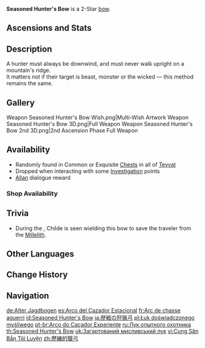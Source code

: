 {{Weapon Infobox
|id             = 15201
|image          = <gallery>
Weapon Seasoned Hunter's Bow.png|Base
Weapon Seasoned Hunter's Bow 2nd.png|2nd Ascension
</gallery>
|type           = Bow
|series         = 2-Star
|releaseDate    = 2020-09-28
|quality        = 2
|base_atk       = 33
|obtain         = Chests
|obtain2        = Investigation
|obtain3        = Shops
|obtain4        = Dialogue
|npc            = Allan
}}
{{Description|A bow that has been well-polished by time and meticulously cared for by its owner. It feels almost like an extension of the archer's arm.}}
'''Seasoned Hunter's Bow''' is a 2-Star [[bow]].

==Ascensions and Stats==
{{Weapon Ascensions and Stats
|ascendMat1 = Boreal Wolf's Milk Tooth
|ascendMat2 = Boreal Wolf's Cracked Tooth
|ascendMat3 = Boreal Wolf's Broken Fang
|bossMat1   = Dead Ley Line Branch
|bossMat2   = Dead Ley Line Leaves
|commonMat1 = Treasure Hoarder Insignia
|commonMat2 = Silver Raven Insignia
}}

==Description==
A hunter must always be downwind, and must never walk upright on a mountain's ridge.<br />
It matters not if their target is beast, monster or the wicked &mdash; this method remains the same.

==Gallery==
<gallery>
Weapon Seasoned Hunter's Bow Wish.png|Multi-Wish Artwork
Weapon Seasoned Hunter's Bow 3D.png|Full Weapon
Weapon Seasoned Hunter's Bow 2nd 3D.png|2nd Ascension Phase Full Weapon
</gallery>

==Availability==
*Randomly found in Common or Exquisite [[Chests]] in all of [[Teyvat]]
*Dropped when interacting with some [[Investigation]] points
*[[Allan]] dialogue reward
===Shop Availability===
{{Shop Availability}}

==Trivia==
*During the {{Quest|Rite of Descension}}, Childe is seen wielding this bow to save the traveler from the [[Millelith]].

==Other Languages==
{{Other Languages
|en      = Seasoned Hunter's Bow
|zhs     = 历练的猎弓
|zhs_rm  = Lìliàn de Liègōng
|zht     = 歷練的獵弓
|zht_rm  = Lìliàn de Liègōng
|zh_tl   = Seasoned Hunting Bow
|ja      = 歴戦の狩猟弓
|ja_rm   = Rekisen no Shuryou Yumi
|ja_tl   = Seasoned Hunting Bow
|ko      = 노련의 사냥활
|ko_rm   = Noryeon-ui Sanyanghwal
|ko_tl   = Seasoned Hunting Bow
|es      = Arco del Cazador Estacional
|es_tl   = Bow of the Seasonal Hunter
|fr      = Arc de chasse aguerri
|fr_tl   = Seasoned Hunting Bow
|ru      = Лук опытного охотника
|ru_tl   = Seasoned Hunter's Bow
|th      = Seasoned Hunter's Bow
|vi      = Cung Săn Bắn Tôi Luyện
|vi_tl   = Seasoned Hunting Bow
|de      = Alter Jagdbogen
|de_tl   = Old Hunting Bow
|id      = Seasoned Hunter's Bow
|pt      = Arco do Caçador Experiente
|pt_tl   = Seasoned Hunter's Bow
|ja_note = 歴戦 = "having experienced many battles"
|tr      = Usta Avcı Yayı
|tr_tl   = 
|it      = Arco da caccia per esperti
|it_tl   = Hunting Bow for Experts
}}

==Change History==
{{Change History|1.0}}

==Navigation==
{{Weapons by Series Navbox|series=2-Star}}
{{Weapon Navbox|type=Bows}}

[[de:Alter Jagdbogen]]
[[es:Arco del Cazador Estacional]]
[[fr:Arc de chasse aguerri]]
[[id:Seasoned Hunter's Bow]]
[[ja:歴戦の狩猟弓]]
[[pl:Łuk doświadczonego myśliwego]]
[[pt-br:Arco do Caçador Experiente]]
[[ru:Лук опытного охотника]]
[[th:Seasoned Hunter's Bow]]
[[uk:Загартований мисливський лук]]
[[vi:Cung Săn Bắn Tôi Luyện]]
[[zh:歷練的獵弓]]